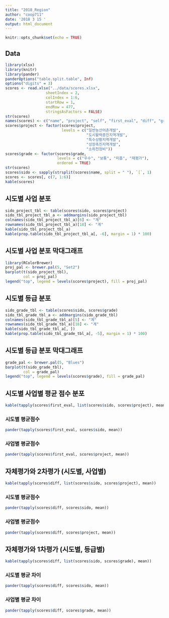 ```yaml
---
title: "2018_Region"
author: "coop711"
date: '2018 3 15 '
output: html_document
---
```


```r
knitr::opts_chunk$set(echo = TRUE)
```

## Data

```r
library(xlsx)
library(knitr)
library(pander)
panderOptions("table.split.table", Inf)
options("digits" = 3)
scores <- read.xlsx("../data/scores.xlsx", 
                  sheetIndex = 2,
                  colIndex = 1:6,
                  startRow = 1,
                  endRow = 477,
                  stringsAsFactors = FALSE)
str(scores)
names(scores) <- c("name", "project", "self", "first_eval", "diff", "grade")
scores$project <- factor(scores$project, 
                         levels = c("일반농산어촌개발", 
                                    "도시활력증진지역개발",
                                    "특수상황지역개발",
                                    "성장촉진지역개발",
                                    "소하천정비"))
scores$grade <- factor(scores$grade,
                       levels = c("우수", "보통", "미흡", "재평가"),
                       ordered = TRUE)
str(scores)
scores$sido <- sapply(strsplit(scores$name, split = " "), `[`, 1)
scores <- scores[, c(7, 1:6)]
kable(scores)
```

## 시도별 사업 분포

```r
sido_project_tbl <- table(scores$sido, scores$project)
sido_tbl_project_tbl_a <- addmargins(sido_project_tbl)
colnames(sido_tbl_project_tbl_a)[6] <- "계"
rownames(sido_tbl_project_tbl_a)[18] <- "계"
kable(sido_tbl_project_tbl_a)
kable(prop.table(sido_tbl_project_tbl_a[, -6], margin = 1) * 100)
```

## 시도별 사업 분포 막대그래프

```r
library(RColorBrewer)
proj_pal <- brewer.pal(5, "Set2")
barplot(t(sido_project_tbl), 
        col = proj_pal)
legend("top", legend = levels(scores$project), fill = proj_pal)
```

## 시도별 등급 분포

```r
sido_grade_tbl <- table(scores$sido, scores$grade)
sido_tbl_grade_tbl_a <- addmargins(sido_grade_tbl)
colnames(sido_tbl_grade_tbl_a)[5] <- "계"
rownames(sido_tbl_grade_tbl_a)[18] <- "계"
kable(sido_tbl_grade_tbl_a[, ])
kable(prop.table(sido_tbl_grade_tbl_a[, -5], margin = 1) * 100)
```

## 시도별 등급 분포 막대그래프

```r
grade_pal <- brewer.pal(5, "Blues")
barplot(t(sido_grade_tbl), 
        col = grade_pal)
legend("top", legend = levels(scores$grade), fill = grade_pal)
```

## 시도별 사업별 평균 점수 분포

```r
kable(tapply(scores$first_eval, list(scores$sido, scores$project), mean))
```

### 시도별 평균점수

```r
pander(tapply(scores$first_eval, scores$sido, mean))
```

### 사업별 평균점수

```r
pander(tapply(scores$first_eval, scores$project, mean))
```

## 자체평가와 2차평가 (시도별, 사업별)

```r
kable(tapply(scores$diff, list(scores$sido, scores$project), mean))
```

### 시도별 평균점수

```r
pander(tapply(scores$diff, scores$sido, mean))
```

### 사업별 평균점수

```r
pander(tapply(scores$diff, scores$project, mean))
```

## 자체평가와 1차평가 (시도별, 등급별)

```r
kable(tapply(scores$diff, list(scores$sido, scores$grade), mean))
```

### 시도별 평균 차이

```r
pander(tapply(scores$diff, scores$sido, mean))
```

### 사업별 평균 차이

```r
pander(tapply(scores$diff, scores$grade, mean))
```